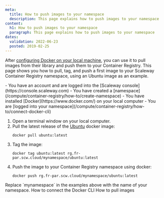 ```yaml
---
meta:
  title: How to push images to your namespace
  description: This page explains how to push images to your namespace
content:
  h1: How to push images to your namespace
  paragraph: This page explains how to push images to your namespace
dates:
  validation: 2022-06-23
  posted: 2019-02-25
---
```


After [configuring Docker on your local machine](/compute/container-registry/how-to/connect-docker-cli), you can use it to pull images from their library and push them to your Container Registry. This page shows you how to pull, tag, and push a first image to your Scaleway Container Registry namespace, using an Ubuntu image as an example.

<Macro id="iam-requirements" />

<Message type="requirement">
  - You have an account and are logged into the [Scaleway console](https://console.scaleway.com) 
  - You have created a [namespace](/compute/container-registry/how-to/create-namespace)
  - You have installed [Docker](https://www.docker.com/) on your local computer
  - You are [logged into your namespace](/compute/container-registry/how-to/connect-docker-cli)
</Message>

1. Open a terminal window on your local computer. 
2. Pull the latest release of the [Ubuntu](https://hub.docker.com/_/ubuntu/) docker image:
    ```
    docker pull ubuntu:latest
    ```
3. Tag the image:
    ```
    docker tag ubuntu:latest rg.fr-par.scw.cloud/mynamespace/ubuntu:latest
    ```
4. Push the image to your Container Registry namespace using docker:
    ```
    docker push rg.fr-par.scw.cloud/mynamespace/ubuntu:latest
    ```

<Message type="important">
  Replace `mynamespace` in the examples above with the name of your namespace.
</Message>


<Navigation title="See Also">
  <PreviousButton to="/compute/container-registry/how-to/connect-docker-cli/">How to connect the Docker CLI</PreviousButton>
  <NextButton to="/compute/container-registry/how-to/pull-images/">How to pull images</NextButton>
</Navigation>